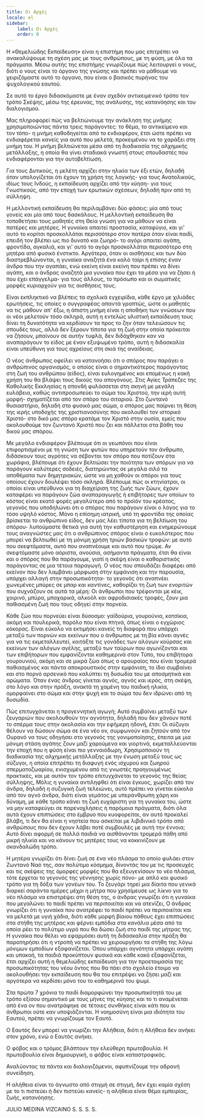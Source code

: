 ```yaml
---
title: Οι Αρχές
locale: el
sidebar:
    label: Οι Αρχές
    order: 0
---
```

Η «Θεμελιώδης Εκπαίδευση» είναι η επιστήμη που μας επιτρέπει να ανακαλύψουμε τη σχέση μας με τους ανθρώπους, με τη φύση, με όλα τα πράγματα. Μέσω αυτής της επιστήμης γνωρίζουμε πώς λειτουργεί ο νους, διότι ο νους είναι το όργανο της γνώσης και πρέπει να μάθουμε να χειριζόμαστε αυτό το όργανο, που είναι ο βασικός πυρήνας του ψυχολογικού εαυτού.

Σε αυτό το έργο διδασκόμαστε με έναν σχεδόν αντικειμενικό τρόπο τον τρόπο Σκέψης, μέσω της έρευνας, της ανάλυσης, της κατανόησης και του διαλογισμού.

Μας πληροφορεί πώς να βελτιώνουμε την ανάκληση της μνήμης χρησιμοποιώντας πάντα τρεις παράγοντες: το θέμα, το αντικείμενο και τον τόπο- η μνήμη καθοδηγείται από το ενδιαφέρον, έτσι ώστε πρέπει να ενδιαφέρεται κανείς για αυτό που μελετά, προκειμένου να το χαράξει στη μνήμη του. Η μνήμη βελτιώνεται μέσα από τη διαδικασία της αλχημικής μετάλλαξης, η οποία θα γίνει σταδιακά γνωστή στους σπουδαστές που ενδιαφέρονται για την αυτοβελτίωση.

Για τους Δυτικούς, η μελέτη αρχίζει στην ηλικία των έξι ετών, δηλαδή όταν υπολογίζεται ότι έχουν τη χρήση της λογικής- για τους Ανατολικούς, ιδίως τους Ινδούς, η εκπαίδευση αρχίζει από την κύηση- για τους Γνωστικούς, από την εποχή των ερωτικών σχέσεων, δηλαδή πριν από τη σύλληψη.

Η μελλοντική εκπαίδευση θα περιλαμβάνει δύο φάσεις: μία από τους γονείς και μία από τους δασκάλους. Η μελλοντική εκπαίδευση θα τοποθετήσει τους μαθητές στη Θεία γνώση για να μάθουν να είναι πατέρες και μητέρες. Η γυναίκα απαιτεί προστασία, καταφύγιο, και γι' αυτό το κορίτσι προσκολλάται περισσότερο στον πατέρα όταν είναι παιδί, επειδή τον βλέπει ως πιο δυνατό και ζωηρό- το αγόρι απαιτεί αγάπη, φροντίδα, αγκαλιά, και γι' αυτό το αγόρι προσκολλάται περισσότερο στη μητέρα από φυσικό ένστικτο. Αργότερα, όταν οι αισθήσεις και των δύο διαστρεβλώνονται, η γυναίκα αναζητά ένα καλό ταίρι ή επίσης έναν άνδρα που την αγαπάει, ενώ εκείνη είναι εκείνη που πρέπει να δίνει αγάπη, και ο άνδρας αναζητά μια γυναίκα που έχει τα μέσα για να ζήσει ή που έχει επάγγελμα- για τους άλλους, το πρόσωπο και οι σωματικές μορφές κυριαρχούν για τις αισθήσεις τους.

Είναι εκπληκτικό να βλέπεις τα σχολικά εγχειρίδια, κάθε έργο με χιλιάδες ερωτήσεις, τις οποίες ο συγγραφέας απαντά γραπτώς, ώστε οι μαθητές να τις μάθουν απ' έξω, η άπιστη μνήμη είναι η αποθήκη των γνώσεων που οι νέοι μελετούν τόσο σκληρά, αυτή η εντελώς υλιστική εκπαίδευση τους δίνει τη δυνατότητα να κερδίσουν τα προς το ζην όταν τελειώσουν τις σπουδές τους, αλλά δεν ξέρουν τίποτα για τη ζωή στην οποία πρόκειται να ζήσουν, μπαίνουν σε αυτήν τυφλά, δεν διδάχθηκαν καν να αναπαράγουν το είδος με έναν εξυψωμένο τρόπο, αυτή η διδασκαλία είναι υπεύθυνη για τους αχρείους στη σκιά της αναίδειας.

Ο νέος άνθρωπος οφείλει να κατανοήσει ότι ο σπόρος που παράγει ο ανθρώπινος οργανισμός, ο οποίος είναι ο σημαντικότερος παράγοντας στη ζωή του ανθρώπου (είδος), είναι ευλογημένος και επομένως η κακή χρήση του θα βλάψει τους δικούς του απογόνους. Στις Αγίες Τράπεζες της Καθολικής Εκκλησίας η σπονδή φυλάσσεται στη σκηνή με μεγάλη ευλάβεια, καθώς αντιπροσωπεύει το σώμα του Χριστού, την ιερή αυτή μορφή- σχηματίζεται από τον σπόρο του σιταριού. Στο ζωντανό θυσιαστήριο, δηλαδή στο φυσικό μας σώμα, ο σπόρος μας παίρνει τη θέση της ιερής υποδοχής της χριστιανοσύνης που ακολουθεί τον ιστορικό Χριστό- στο δικό μας σπόρο κρατάμε τον Χριστό στην ουσία, εμείς που ακολουθούμε τον ζωντανό Χριστό που ζει και πάλλεται στα βάθη του δικού μας σπόρου.

Με μεγάλο ενδιαφέρον βλέπουμε ότι οι γεωπόνοι που είναι επιφορτισμένοι με τη γνώση των φυτών που υπηρετούν τον άνθρωπο, διδάσκουν τους αγρότες να σέβονται τον σπόρο που ποτίζουν στα χωράφια, βλέπουμε ότι έχουν βελτιώσει την ποιότητα των σπόρων για να παράγουν καλύτερες σοδειές, διατηρώντας σε μεγάλα σιλό τα αποθέματα των δημητριακών, ώστε να μη χαθούν οι σπόροι για τους οποίους έχουν δουλέψει τόσο σκληρά. Βλέπουμε πώς οι κτηνίατροι, οι οποίοι είναι υπεύθυνοι για τη διαχείριση της ζωής των ζώων, έχουν καταφέρει να παράγουν ζώα αναπαραγωγής ή επιβήτορες των οποίων το κόστος είναι εκατό φορές μεγαλύτερο από το προϊόν του κρέατος, γεγονός που υποδηλώνει ότι ο σπόρος που παράγουν είναι ο λόγος για το τόσο υψηλό κόστος. Μόνο η επίσημη ιατρική, υπό τη φροντίδα της οποίας βρίσκεται το ανθρώπινο είδος, δεν μας λέει τίποτα για τη βελτίωση του σπόρου- λυπούμαστε θετικά για αυτή την καθυστέρηση και ενημερώνουμε τους αναγνώστες μας ότι ο ανθρώπινος σπόρος είναι ο ευκολότερος που μπορεί να βελτιωθεί με τη μόνιμη χρήση τριών βασικών τροφών: με αυτό που σκεφτόμαστε, αυτό που αναπνέουμε και αυτό που τρώμε. Αν σκεφτόμαστε μόνο αόριστα, ανούσια, ασήμαντα πράγματα, έτσι θα είναι και ο σπόρος που θα παράγουμε, γιατί η σκέψη είναι ο καθοριστικός παράγοντας σε μια τέτοια παραγωγή. Ο νέος που σπουδάζει διαφέρει από εκείνον που δεν λαμβάνει μόρφωση στην εμφάνιση και την παρουσία, υπάρχει αλλαγή στην προσωπικότητα- το γεγονός ότι αναπνέει χωνεμένες μπύρες σε μπαρ και καντίνες, καθορίζει τη ζωή των ενοριτών που συχνάζουν σε αυτά τα μέρη: Οι άνθρωποι που τρέφονται με κέικ, χοιρινό, μπύρα, μπαχαρικά, αλκοόλ και αφροδισιακές τροφές, ζουν μια παθιασμένη ζωή που τους οδηγεί στην πορνεία.

Κάθε ζώο που πορνεύει είναι δύσοσμο: γαϊδούρια, γουρούνια, κατσίκια, ακόμη και πουλερικά, παρόλο που είναι πτηνά, όπως είναι ο εγχώριος κόκορας. Είναι εύκολο να εκτιμήσει κανείς τη διαφορά που υπάρχει μεταξύ των πορνών και εκείνων που ο άνθρωπος με τη βία κάνει αγνές για να τις εκμεταλλευτεί, κοιτάξτε τις γονάδες των αλόγων κούρσας και εκείνων των αλόγων αγέλης, μεταξύ των ταύρων που αγωνίζονται και των επιβήτορων που εμφανίζονται καθημερινά στον Τύπο, του επιβήτορα γουρουνιού, ακόμη και σε μικρά ζώα όπως ο αρουραίος που είναι τρομερά παθιασμένος και πάντα αποκρουστικός στην εμφάνιση, το ίδιο συμβαίνει και στο πορνό αρσενικό που καλύπτει τη δυσωδία του με αποσμητικά και αρώματα. Όταν ένας άνδρας γίνεται αγνός, αγνός και ιερός, στη σκέψη, στο λόγο και στην πράξη, ανακτά τη χαμένη του παιδική ηλικία, ομορφαίνει στο σώμα και στην ψυχή και το σώμα του δεν ιδρώνει από τη δυσωδία.

Πώς επιτυγχάνεται η προγεννητική αγωγή; Αυτό συμβαίνει μεταξύ των ζευγαριών που ακολουθούν την αγνότητα, δηλαδή που δεν χάνουν ποτέ το σπέρμα τους στην ακολασία και την εφήμερη ηδονή, έτσι: Οι σύζυγοι θέλουν να δώσουν σώμα σε ένα νέο ον, συμφωνούν και ζητούν από τον Ουρανό να τους οδηγήσει στο γεγονός της γονιμοποίησης, έπειτα με μια μόνιμη στάση αγάπης ζουν μαζί χαρούμενα και γιορτινά, εκμεταλλεύονται την εποχή που η φύση είναι πιο γενναιόδωρη, Χρησιμοποιούν τη διαδικασία της αλχημικής μετάλλαξης με την ένωση μεταξύ τους ως σύζυγοι, η οποία επιτρέπει τη διαφυγή ενός ισχυρού και ζωηρού σπερματοζωαρίου, ενισχυμένου από τις γνωστές προηγουμένως πρακτικές, και με αυτόν τον τρόπο επιτυγχάνεται το γεγονός της θείας σύλληψης, Μόλις η γυναίκα αντιληφθεί ότι είναι έγκυος, χωρίζει από τον άνδρα, δηλαδή η συζυγική ζωή τελειώνει, αυτό πρέπει να γίνεται εύκολα από τον αγνό άνδρα, διότι είναι γεμάτος με υπεράνθρωπη χάρη και δύναμη, με κάθε τρόπο κάνει τη ζωή ευχάριστη για τη γυναίκα του, ώστε να μην καταφεύγει σε παρενοχλήσεις ή παρόμοια πράγματα, διότι όλα αυτά έχουν επιπτώσεις στο έμβρυο που κυοφορείται, αν αυτό προκαλεί βλάβη, τι δεν θα είναι η νηστεία που ασκείται με λιβιδινικό τρόπο από ανθρώπους που δεν έχουν λάβει ποτέ συμβουλές με αυτή την έννοια; Αυτό δίνει αφορμή σε πολλά παιδιά να αισθάνονται τρομερά πάθη από μικρή ηλικία και να κάνουν τις μητέρες τους να κοκκινίζουν με σκανδαλώδη τρόπο.

Η μητέρα γνωρίζει ότι δίνει ζωή σε ένα νέο πλάσμα το οποίο φυλάει στον Ζωντανό Ναό της, σαν πολύτιμο κόσμημα, δίνοντάς του με τις προσευχές και τις σκέψεις της όμορφες μορφές που θα εξευγενίσουν το νέο πλάσμα, τότε έρχεται το γεγονός της γέννησης χωρίς πόνο- με απλό και φυσικό τρόπο για τη δόξα των γονέων του. Το ζευγάρι τηρεί μια δίαιτα που γενικά διαρκεί σαράντα ημέρες μέχρι η μήτρα που χρησίμευσε ως λίκνο για το νέο πλάσμα να επιστρέψει στη θέση της, ο άνδρας γνωρίζει ότι η γυναίκα που μεγαλώνει το παιδί πρέπει να περιποιείται και να ατενίζει, Ο άνδρας γνωρίζει ότι η γυναίκα που ανατρέφει το παιδί πρέπει να περιποιείται και να μελετά με υγιή χάδια, διότι κάθε μορφή βίαιου πάθους έχει επιπτώσεις στα στήθη της μητέρας και φέρνει εμπόδια στα κανάλια μέσα από τα οποία ρέει το πολύτιμο υγρό που θα δώσει ζωή στο παιδί της μήτρας της. Η γυναίκα που θέλει να εφαρμόσει αυτή τη διδασκαλία στην πράξη θα παρατηρήσει ότι η ντροπή να πρέπει να χειρουργήσει τα στήθη της λόγω μόνιμων εμποδίων εξαφανίζεται. Όπου υπάρχει αγνότητα υπάρχει αγάπη και υπακοή, τα παιδιά προκύπτουν φυσικά και κάθε κακό εξαφανίζεται, έτσι αρχίζει αυτή η θεμελιώδης εκπαίδευση για την προετοιμασία της προσωπικότητας του νέου όντος που θα πάει στο σχολείο έτοιμο να ακολουθήσει την εκπαίδευση που θα του επιτρέψει να ζήσει μαζί και αργότερα να κερδίσει μόνο του το καθημερινό του ψωμί.

Στα πρώτα 7 χρόνια το παιδί διαμορφώνει την προσωπικότητά του με τρόπο εξίσου σημαντικό με τους μήνες της κύησης και το τι αναμένεται από ένα ον που ανατράφηκε σε τέτοιες συνθήκες είναι κάτι που οι άνθρωποι ούτε καν υποψιάζονται. Η νοημοσύνη είναι μια ιδιότητα του Εαυτού, πρέπει να γνωρίζουμε τον Εαυτό.

Ο Εαυτός δεν μπορεί να γνωρίζει την Αλήθεια, διότι η Αλήθεια δεν ανήκει στον χρόνο, ενώ ο Εαυτός ανήκει.

Ο φόβος και ο τρόμος βλάπτουν την ελεύθερη πρωτοβουλία. Η πρωτοβουλία είναι δημιουργική, ο φόβος είναι καταστροφικός.

Αναλύοντας τα πάντα και διαλογιζόμενοι, αφυπνίζουμε την αδρανή συνείδηση.

Η αλήθεια είναι το άγνωστο από στιγμή σε στιγμή, δεν έχει καμία σχέση με το τι πιστεύει ή δεν πιστεύει κανείς- η αλήθεια είναι θέμα εμπειρίας, ζωής, κατανόησης.

JULIO MEDINA VIZCAINO
S. S. S. S.
